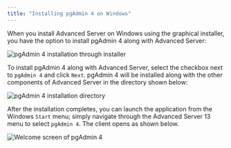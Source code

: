 ```yaml
---
title: "Installing pgAdmin 4 on Windows"
---
```


<div id="installing_pgadmin4_on_windows" class="registered_link"></div>


When you install Advanced Server on Windows using the graphical installer, you have the option to install pgAdmin 4 along with Advanced Server:

![*pgAdmin 4 installation through installer*](images/pgadmin_installation.png)

To install pgAdmin 4 along with Advanced Server, select the checkbox next to `pgAdmin 4` and click `Next`. pgAdmin 4 will be installed along with the other components of Advanced Server in the directory shown below:

![*pgAdmin 4 installation directory*](images/pgAdmin_installation_directory.png)

After the installation completes, you can launch the application from the Windows `Start` menu; simply navigate through the Advanced Server 13 menu to select `pgAdmin 4`. The client opens as shown below.

![*Welcome screen of pgAdmin 4*](images/pgadmin4_client_dashboard.png)
